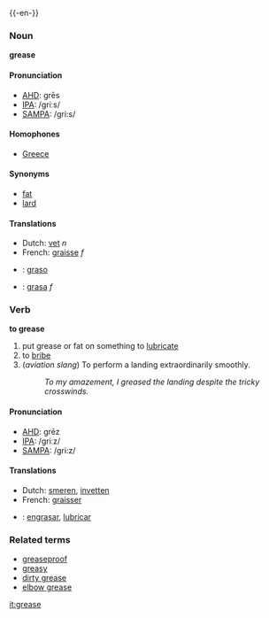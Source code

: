 {{-en-}}
===Noun===
'''grease'''

====Pronunciation====
*[[w:AHD|AHD]]: grēs
*[[w:IPA|IPA]]: /griːs/
*[[w:SAMPA|SAMPA]]: /gri:s/
====Homophones====
*[[Greece]]

====Synonyms====
*[[fat]]
*[[lard]]

====Translations====
*Dutch: [[vet]] ''n''
*French: [[graisse]] ''f''
* {{io}} : [[graso]]
* {{es}} : [[grasa]] ''f''
===Verb===
'''to grease'''

#put grease or fat on something to [[lubricate]]
#to [[bribe]]
# (''aviation slang'') To perform a landing extraordinarily smoothly.
#: ''To my amazement, I greased the landing despite the tricky crosswinds.''

====Pronunciation====
*[[w:AHD|AHD]]: grēz
*[[w:IPA|IPA]]: /griːz/
*[[w:SAMPA|SAMPA]]: /gri:z/

====Translations====
*Dutch: [[smeren]], [[invetten]]
*French: [[graisser]]
* {{es}}: [[engrasar]], [[lubricar]]
===Related terms===
*[[greaseproof]]
*[[greasy]]
*[[dirty grease]]
*[[elbow grease]]

[[it:grease]]